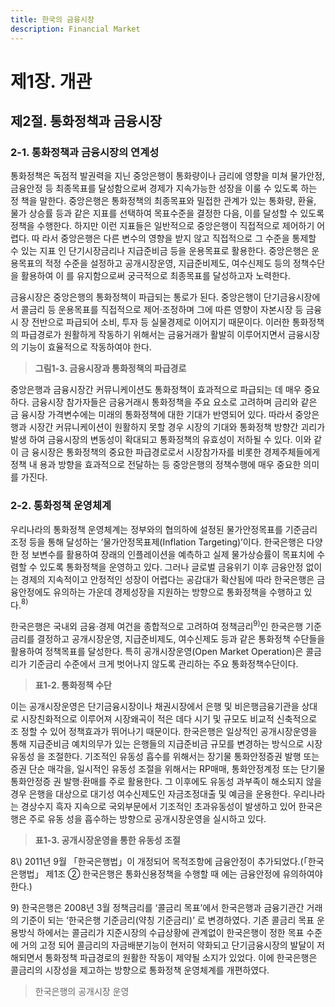 ```yaml
---
title: 한국의 금융시장
description: Financial Market
---
```


# 제1장. 개관

## 제2절. 통화정책과 금융시장

### 2-1. 통화정책과 금융시장의 연계성

통화정책은 독점적 발권력을 지닌 중앙은행이 통화량이나 금리에 영향을 미쳐 물가안정, 
금융안정 등 최종목표를 달성함으로써 경제가 지속가능한 성장을 이룰 수 있도록 하는 정
책을 말한다. 중앙은행은 통화정책의 최종목표와 밀접한 관계가 있는 통화량, 환율, 물가
상승률 등과 같은 지표를 선택하여 목표수준을 결정한 다음, 이를 달성할 수 있도록 정책을 
수행한다. 하지만 이런 지표들은 일반적으로 중앙은행이 직접적으로 제어하기 어렵다. 따
라서 중앙은행은 다른 변수의 영향을 받지 않고 직접적으로 그 수준을 통제할 수 있는 지표
인 단기시장금리나 지급준비금 등을 운용목표로 활용한다. 중앙은행은 운용목표의 적정 
수준을 설정하고 공개시장운영, 지급준비제도, 여수신제도 등의 정책수단을 활용하여 이
를 유지함으로써 궁극적으로 최종목표를 달성하고자 노력한다.

금융시장은 중앙은행의 통화정책이 파급되는 통로가 된다. 중앙은행이 단기금융시장에
서 콜금리 등 운용목표를 직접적으로 제어·조정하며 그에 따른 영향이 자본시장 등 금융시
장 전반으로 파급되어 소비, 투자 등 실물경제로 이어지기 때문이다. 이러한 통화정책의 
파급경로가 원활하게 작동하기 위해서는 금융거래가 활발히 이루어지면서 금융시장의 기능이 효율적으로 작동하여야 한다. 

> __그림1-3. 금융시장과 통화정책의 파급경로__

<GCenterImg src ="/fm/1-3.png"/>

중앙은행과 금융시장간 커뮤니케이션도 통화정책이 효과적으로 파급되는 데 매우 중요
하다. 금융시장 참가자들은 금융거래시 통화정책을 주요 요소로 고려하며 금리와 같은 금
융시장 가격변수에는 미래의 통화정책에 대한 기대가 반영되어 있다. 따라서 중앙은행과 
시장간 커뮤니케이션이 원활하지 못할 경우 시장의 기대와 통화정책 방향간 괴리가 발생
하여 금융시장의 변동성이 확대되고 통화정책의 유효성이 저하될 수 있다. 이와 같이 금
융시장은 통화정책의 중요한 파급경로로서 시장참가자를 비롯한 경제주체들에게 정책 내
용과 방향을 효과적으로 전달하는 등 중앙은행의 정책수행에 매우 중요한 의미를 가진다. 

### 2-2. 통화정책 운영체계

우리나라의 통화정책 운영체계는 정부와의 협의하에 설정된 물가안정목표를 기준금리 
조정 등을 통해 달성하는 ‘물가안정목표제(Inflation Targeting)’이다. 한국은행은 다양한 정
보변수를 활용하여 장래의 인플레이션을 예측하고 실제 물가상승률이 목표치에 수렴할 수 
있도록 통화정책을 운영하고 있다. 그러나 글로벌 금융위기 이후 금융안정 없이는 경제의 
지속적이고 안정적인 성장이 어렵다는 공감대가 확산됨에 따라 한국은행은 금융안정에도 
유의하는 가운데 경제성장을 지원하는 방향으로 통화정책을 수행하고 있다.$^{8)}$

한국은행은 국내외 금융·경제 여건을 종합적으로 고려하여 정책금리$^{9)}$인 한국은행 기준
금리를 결정하고 공개시장운영, 지급준비제도, 여수신제도 등과 같은 통화정책 수단들을 
활용하여 정책목표를 달성한다. 특히 공개시장운영(Open Market Operation)은 콜금리가 
기준금리 수준에서 크게 벗어나지 않도록 관리하는 주요 통화정책수단이다.

> __표1-2. 통화정책 수단__

<GCenterImg src ="/fm/t1-2.png"/>

이는 공개시장운영은 단기금융시장이나 채권시장에서 은행 및 비은행금융기관을 상대
로 시장친화적으로 이루어져 시장왜곡이 적은 데다 시기 및 규모도 비교적 신축적으로 조
정할 수 있어 정책효과가 뛰어나기 때문이다. 한국은행은 일상적인 공개시장운영을 통해 
지급준비금 예치의무가 있는 은행들의 지급준비금 규모를 변경하는 방식으로 시장 유동성
을 조절한다. 기조적인 유동성 흡수를 위해서는 장기물 통화안정증권 발행 또는 증권 단순
매각을, 일시적인 유동성 조절을 위해서는 RP매매, 통화안정계정 또는 단기물 통화안정증
권 발행·환매를 주로 활용한다. 그 이후에도 유동성 과부족이 해소되지 않을 경우 은행을 
대상으로 대기성 여수신제도인 자금조정대출 및 예금을 운용한다. 우리나라는 경상수지 
흑자 지속으로 국외부문에서 기조적인 초과유동성이 발생하고 있어 한국은행은 주로 유동
성을 흡수하는 방향으로 공개시장운영을 실시하고 있다.

> __표1-3. 공개시장운영을 통한 유동성 조절__

<GCenterImg src ="/fm/t1-2.png"/>

<GComment>
8\) 2011년 9월 「한국은행법」이 개정되어 목적조항에 금융안정이 추가되었다.(「한국은행법」 제1조 ② 한국은행은 통화신용정책을 수행할 때
에는 금융안정에 유의하여야 한다.)

9\) 한국은행은 2008년 3월 정책금리를 ‘콜금리 목표’에서 한국은행과 금융기관간 거래의 기준이 되는 ‘한국은행 기준금리(약칭 기준금리)’
로 변경하였다. 기존 콜금리 목표 운용방식 하에서는 콜금리가 지준시장의 수급상황에 관계없이 한국은행이 정한 목표 수준에 거의 고정
되어 콜금리의 자금배분기능이 현저히 약화되고 단기금융시장의 발달이 저해되면서 통화정책 파급경로의 원활한 작동이 제약될 소지가 
있었다. 이에 한국은행은 콜금리의 시장성을 제고하는 방향으로 통화정책 운영체계를 개편하였다.
</GComment>

> 한국은행의 공개시장 운영